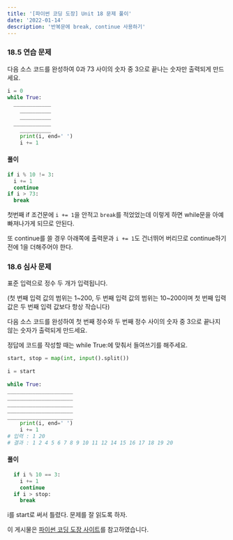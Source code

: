 ```yaml
---
title: '[파이썬 코딩 도장] Unit 18 문제 풀이'
date: '2022-01-14'
description: '반복문에 break, continue 사용하기'
---
```


### 18.5 연습 문제

다음 소스 코드를 완성하여 0과 73 사이의 숫자 중 3으로 끝나는 숫자만 출력되게 만드세요.

```python
i = 0
while True:
  ____________
    __________
    __________
  ____________
    __________
    print(i, end=' ')
    i += 1
```

#### 풀이

```python
if i % 10 != 3:
  i += 1
  continue
if i > 73:
  break
```

첫번째 if 조건문에 `i += 1`을 안적고 `break`를 적었었는데 이렇게 하면 while문을 아예 빠져나가게 되므로 안된다.

또 continue를 쓸 경우 아래쪽에 출력문과 `i += 1`도 건너뛰어 버리므로 continue하기 전에 1을 더해주어야 한다.

### 18.6 심사 문제

표준 입력으로 정수 두 개가 입력됩니다.

(첫 번째 입력 값의 범위는 1~200, 두 번째 입력 값의 범위는 10~200이며 첫 번째 입력 값은 두 번째 입력 값보다 항상 작습니다)

다음 소스 코드를 완성하여 첫 번째 정수와 두 번째 정수 사이의 숫자 중 3으로 끝나지 않는 숫자가 출력되게 만드세요.

정답에 코드를 작성할 때는 while True:에 맞춰서 들여쓰기를 해주세요.

```python
start, stop = map(int, input().split())
 
i = start
 
while True:
_____________________
_____________________
_____________________
_____________________
_____________________
    print(i, end=' ')
    i += 1
# 입력 : 1 20
# 결과 : 1 2 4 5 6 7 8 9 10 11 12 14 15 16 17 18 19 20
```

#### 풀이

```python
  if i % 10 == 3:
    i += 1
    continue
  if i > stop:
    break
```

i를 start로 써서 틀렸다. 문제를 잘 읽도록 하자.

<Callout type="info">

이 게시물은 [파이썬 코딩 도장 사이트](https://dojang.io/course/view.php?id=7)를 참고하였습니다.

</Callout>
